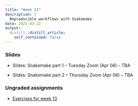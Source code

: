 ```yaml
---
title: "Week 13"
description: |
  Reproducible workflows with Snakemake
date: 2021-03-22
output:
  distill::distill_article:
    self_contained: false
---
```


### Slides

- Slides: Snakemake part 1 -- Tuesday Zoom (Apr 06) -- TBA
 
- Slides: Snakemake part 2 -- Thursday Zoom (Apr 06) -- TBA

### Ungraded assignments

- [Exercises for week 13](../../w13_exercises.html)
